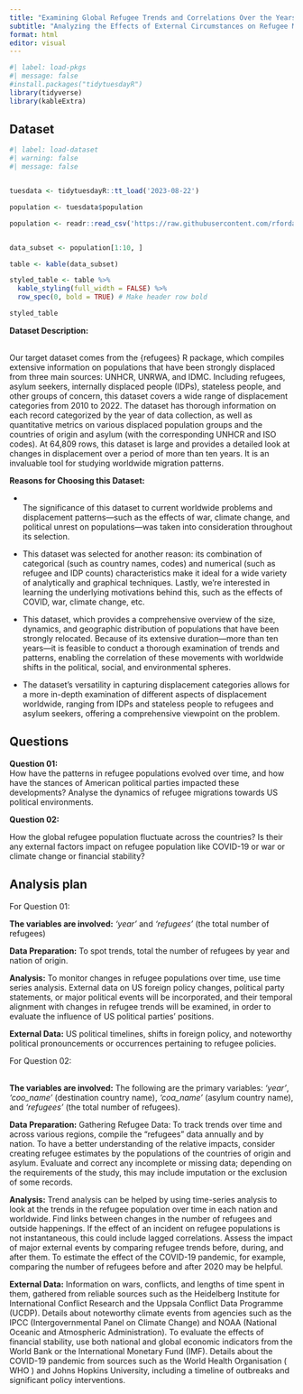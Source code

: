 ```yaml
---
title: "Examining Global Refugee Trends and Correlations Over the Years"
subtitle: "Analyzing the Effects of External Circumstances on Refugee Movements Between 2010 and 2022"
format: html
editor: visual
---
```


```r
#| label: load-pkgs
#| message: false
#install.packages("tidytuesdayR")
library(tidyverse)
library(kableExtra)
```

## Dataset

```r
#| label: load-dataset
#| warning: false
#| message: false


tuesdata <- tidytuesdayR::tt_load('2023-08-22')

population <- tuesdata$population

population <- readr::read_csv('https://raw.githubusercontent.com/rfordatascience/tidytuesday/master/data/2023/2023-08-22/population.csv', show_col_types = FALSE)


data_subset <- population[1:10, ]

table <- kable(data_subset)

styled_table <- table %>%
  kable_styling(full_width = FALSE) %>%
  row_spec(0, bold = TRUE) # Make header row bold

styled_table
```

**Dataset Description:**

\
Our target dataset comes from the {refugees} R package, which compiles extensive information on populations that have been strongly displaced from three main sources: UNHCR, UNRWA, and IDMC. Including refugees, asylum seekers, internally displaced people (IDPs), stateless people, and other groups of concern, this dataset covers a wide range of displacement categories from 2010 to 2022. The dataset has thorough information on each record categorized by the year of data collection, as well as quantitative metrics on various displaced population groups and the countries of origin and asylum (with the corresponding UNHCR and ISO codes). At 64,809 rows, this dataset is large and provides a detailed look at changes in displacement over a period of more than ten years. It is an invaluable tool for studying worldwide migration patterns.

**Reasons for Choosing this Dataset:**

-   \
    The significance of this dataset to current worldwide problems and displacement patterns—such as the effects of war, climate change, and political unrest on populations—was taken into consideration throughout its selection.

-   This dataset was selected for another reason: its combination of categorical (such as country names, codes) and numerical (such as refugee and IDP counts) characteristics make it ideal for a wide variety of analytically and graphical techniques. Lastly, we're interested in learning the underlying motivations behind this, such as the effects of COVID, war, climate change, etc.

-   This dataset, which provides a comprehensive overview of the size, dynamics, and geographic distribution of populations that have been strongly relocated. Because of its extensive duration—more than ten years—it is feasible to conduct a thorough examination of trends and patterns, enabling the correlation of these movements with worldwide shifts in the political, social, and environmental spheres.

-   The dataset's versatility in capturing displacement categories allows for a more in-depth examination of different aspects of displacement worldwide, ranging from IDPs and stateless people to refugees and asylum seekers, offering a comprehensive viewpoint on the problem.

## Questions

**Question 01:**\
How have the patterns in refugee populations evolved over time, and how have the stances of American political parties impacted these developments? Analyse the dynamics of refugee migrations towards US political environments.

**Question 02:**

How the global refugee population fluctuate across the countries? Is their any external factors impact on refugee population like COVID-19 or war or climate change or financial stability?

## Analysis plan

For Question 01:

**The variables are involved:** *'year'* and *'refugees'* (the total number of refugees)

**Data Preparation:** To spot trends, total the number of refugees by year and nation of origin.

**Analysis:** To monitor changes in refugee populations over time, use time series analysis. External data on US foreign policy changes, political party statements, or major political events will be incorporated, and their temporal alignment with changes in refugee trends will be examined, in order to evaluate the influence of US political parties' positions.

**External Data:** US political timelines, shifts in foreign policy, and noteworthy political pronouncements or occurrences pertaining to refugee policies.

For Question 02:

**\
The variables are involved:** The following are the primary variables: *'year'*, *'coo_name'* (destination country name), *'coa_name'* (asylum country name), and *'refugees'* (the total number of refugees).

**Data Preparation:** Gathering Refugee Data: To track trends over time and across various regions, compile the "refugees" data annually and by nation. To have a better understanding of the relative impacts, consider creating refugee estimates by the populations of the countries of origin and asylum. Evaluate and correct any incomplete or missing data; depending on the requirements of the study, this may include imputation or the exclusion of some records.

**Analysis:** Trend analysis can be helped by using time-series analysis to look at the trends in the refugee population over time in each nation and worldwide. Find links between changes in the number of refugees and outside happenings. If the effect of an incident on refugee populations is not instantaneous, this could include lagged correlations. Assess the impact of major external events by comparing refugee trends before, during, and after them. To estimate the effect of the COVID-19 pandemic, for example, comparing the number of refugees before and after 2020 may be helpful.

**External Data:** Information on wars, conflicts, and lengths of time spent in them, gathered from reliable sources such as the Heidelberg Institute for International Conflict Research and the Uppsala Conflict Data Programme (UCDP). Details about noteworthy climate events from agencies such as the IPCC (Intergovernmental Panel on Climate Change) and NOAA (National Oceanic and Atmospheric Administration). To evaluate the effects of financial stability, use both national and global economic indicators from the World Bank or the International Monetary Fund (IMF). Details about the COVID-19 pandemic from sources such as the World Health Organisation ( WHO ) and Johns Hopkins University, including a timeline of outbreaks and significant policy interventions.
